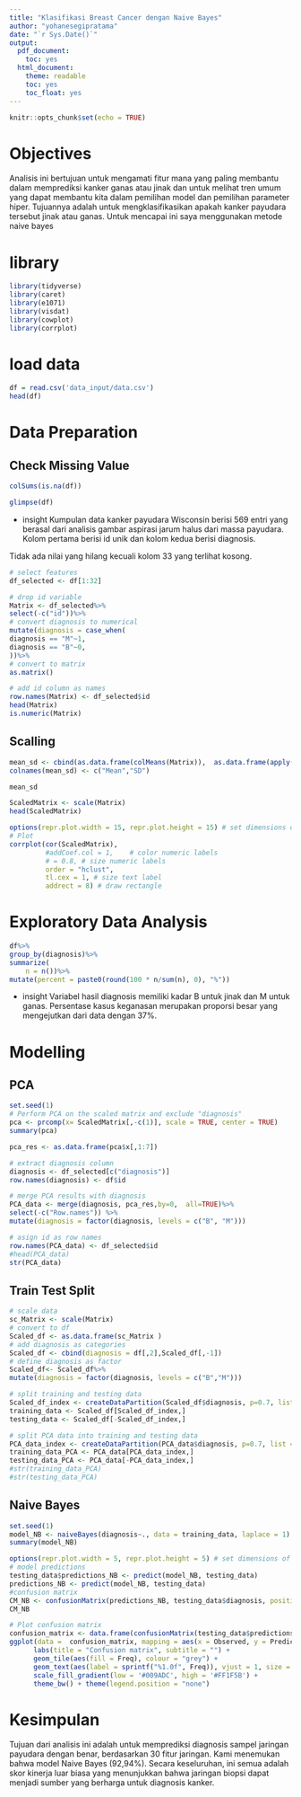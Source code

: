 ```yaml
---
title: "Klasifikasi Breast Cancer dengan Naive Bayes"
author: "yohanesegipratama"
date: "`r Sys.Date()`"
output:
  pdf_document:
    toc: yes
  html_document:
    theme: readable
    toc: yes
    toc_float: yes
---
```


```r
knitr::opts_chunk$set(echo = TRUE)
```

# Objectives
Analisis ini bertujuan untuk mengamati fitur mana yang paling membantu dalam memprediksi kanker ganas atau jinak dan untuk melihat tren umum yang dapat membantu kita dalam pemilihan model dan pemilihan parameter hiper. Tujuannya adalah untuk mengklasifikasikan apakah kanker payudara tersebut jinak atau ganas. Untuk mencapai ini saya menggunakan metode naive bayes

# library
```r
library(tidyverse)
library(caret)
library(e1071)
library(visdat)
library(cowplot)
library(corrplot)
```

# load data
```r
df = read.csv('data_input/data.csv')
head(df)

```

# Data Preparation
## Check Missing Value
```r
colSums(is.na(df))
```



```r
glimpse(df)
```
* insight
Kumpulan data kanker payudara Wisconsin berisi 569 entri yang berasal dari analisis gambar aspirasi jarum halus dari massa payudara. Kolom pertama berisi id unik dan kolom kedua berisi diagnosis.

Tidak ada nilai yang hilang kecuali kolom 33 yang terlihat kosong.


```r
# select features
df_selected <- df[1:32]

# drop id variable
Matrix <- df_selected%>%
select(-c("id"))%>%
# convert diagnosis to numerical
mutate(diagnosis = case_when(
diagnosis == "M"~1,
diagnosis == "B"~0,
))%>%
# convert to matrix
as.matrix()

# add id column as names
row.names(Matrix) <- df_selected$id
head(Matrix)
is.numeric(Matrix)
```

## Scalling
```r
mean_sd <- cbind(as.data.frame(colMeans(Matrix)),  as.data.frame(apply(Matrix, 2, sd)))
colnames(mean_sd) <- c("Mean","SD")

mean_sd
```
```r
ScaledMatrix <- scale(Matrix)
head(ScaledMatrix)
```

```r
options(repr.plot.width = 15, repr.plot.height = 15) # set dimensions of plots
# Plot
corrplot(cor(ScaledMatrix),
         #addCoef.col = 1,    # color numeric labels
         # = 0.8, # size numeric labels
         order = "hclust",
         tl.cex = 1, # size text label
         addrect = 8) # draw rectangle
```


# Exploratory Data Analysis

```r
df%>%
group_by(diagnosis)%>%
summarize(
    n = n())%>%
mutate(percent = paste0(round(100 * n/sum(n), 0), "%"))
```
* insight
Variabel hasil diagnosis memiliki kadar B untuk jinak dan M untuk ganas. Persentase kasus keganasan merupakan proporsi besar yang mengejutkan dari data dengan 37%.




# Modelling
## PCA
```r
set.seed(1) 
# Perform PCA on the scaled matrix and exclude "diagnosis"
pca <- prcomp(x= ScaledMatrix[,-c(1)], scale = TRUE, center = TRUE)
summary(pca)
```

```r
pca_res <- as.data.frame(pca$x[,1:7])
```
```r
# extract diagnosis column
diagnosis <- df_selected[c("diagnosis")]
row.names(diagnosis) <- df$id

# merge PCA results with diagnosis 
PCA_data <- merge(diagnosis, pca_res,by=0,  all=TRUE)%>%
select(-c("Row.names")) %>%
mutate(diagnosis = factor(diagnosis, levels = c("B", "M")))

# asign id as row names
row.names(PCA_data) <- df_selected$id
#head(PCA_data)
str(PCA_data)
```

## Train Test Split
```r
# scale data
sc_Matrix <- scale(Matrix)
# convert to df
Scaled_df <- as.data.frame(sc_Matrix )
# add diagnosis as categories
Scaled_df <- cbind(diagnosis = df[,2],Scaled_df[,-1])
# define diagnosis as factor
Scaled_df<- Scaled_df%>%
mutate(diagnosis = factor(diagnosis, levels = c("B","M")))

# split training and testing data
Scaled_df_index <- createDataPartition(Scaled_df$diagnosis, p=0.7, list = FALSE)
training_data <- Scaled_df[Scaled_df_index,]
testing_data <- Scaled_df[-Scaled_df_index,]

# split PCA data into training and testing data
PCA_data_index <- createDataPartition(PCA_data$diagnosis, p=0.7, list = FALSE)
training_data_PCA <- PCA_data[PCA_data_index,]
testing_data_PCA <- PCA_data[-PCA_data_index,]
#str(training_data_PCA)
#str(testing_data_PCA)
```

## Naive Bayes
```r
set.seed(1) 
model_NB <- naiveBayes(diagnosis~., data = training_data, laplace = 1)
summary(model_NB)
```

```r
options(repr.plot.width = 5, repr.plot.height = 5) # set dimensions of plots
# model predictions
testing_data$predictions_NB <- predict(model_NB, testing_data)
predictions_NB <- predict(model_NB, testing_data)
#confusion matrix
CM_NB <- confusionMatrix(predictions_NB, testing_data$diagnosis, positive = "M")
CM_NB
```

```r
# Plot confusion matrix
confusion_matrix <- data.frame(confusionMatrix(testing_data$predictions_NB, testing_data$diagnosis)$table)%>% rename(Observed = Reference)
ggplot(data =  confusion_matrix, mapping = aes(x = Observed, y = Prediction)) +
      labs(title = "Confusion matrix", subtitle = "") +
      geom_tile(aes(fill = Freq), colour = "grey") +
      geom_text(aes(label = sprintf("%1.0f", Freq)), vjust = 1, size = 7) +
      scale_fill_gradient(low = '#009ADC', high = '#FF1F5B') +
      theme_bw() + theme(legend.position = "none")

```
# Kesimpulan
Tujuan dari analisis ini adalah untuk memprediksi diagnosis sampel jaringan payudara dengan benar, berdasarkan 30 fitur jaringan. Kami menemukan bahwa model Naive Bayes (92,94%). Secara keseluruhan, ini semua adalah skor kinerja luar biasa yang menunjukkan bahwa jaringan biopsi dapat menjadi sumber yang berharga untuk diagnosis kanker.